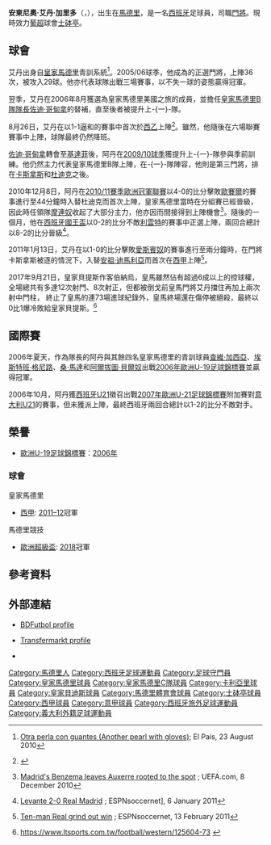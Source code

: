 {{noteTA|G1=足球|G2=西甲
|1=zh-hans:伊克尔·卡西利亚斯;zh-hk:伊克爾·卡斯拿斯;zh-tw:伊克爾·卡西拉斯;
|2=zh-hans:耶日·杜德克;zh-hk:耶日·杜迪克;zh-tw:耶日·杜德克;
|3=zh-hans:若泽·穆里尼奥;zh-hk:荷西·摩連奴;zh-tw:若澤·穆里尼奧;
|4=zh-hans:安赫尔·迪马里亚;zh-hk:安祖·迪馬利亞;zh-tw:安赫爾·迪馬里亞;
|5=zh-hans:哈维·加西亚;zh-hk:查維·加西亞;zh-tw:哈維·加西亞;
|6=zh-hans:埃斯特班·格拉内罗;zh-hk:埃斯特班·格尼路;zh-tw:埃斯特班·格拉內羅;
|7=zh-hans:胡安·马塔;zh-hk:桑·馬達;zh-tw:胡安·馬塔;
|8=zh-hans:阿尔贝托·布埃诺;zh-hk:阿爾拔圖·貝爾奴;zh-tw:阿爾貝托·布埃諾;
|9=zh-hans:阿丹;zh-hk:艾丹;zh-tw:阿丹;
}}
{{Spanish name 2|艾丹|加里多}}
{{Redirect2|艾丹|作家[[艾青|艾青]]之子、[[艾未未|艾未未]]之弟|艾丹 (中國)}}
{{Infobox Football biography 2
| playername = 安東尼奧·艾丹<br>''Antonio Adán''
| image = Antonio Adán.jpg
| fullname = Antonio Adán Garrido
| dateofbirth = {{birth date and age|1987|5|13|df=y}}
| cityofbirth = [[馬德里|馬德里]]
| countryofbirth = [[西班牙|西班牙]]
| height = {{height|m=1.90}}
| position = [[守門員_(足球)|門將]]
| currentclub =[[葡萄牙士砵亭俱樂部|士砵亭]]
| clubnumber = 
| youthyears1 = 1997–2004
| youthclubs1 = [[皇家馬德里足球會|皇家馬德里]]
| years1 = 2004–2006
| clubs1 = [[皇家馬德里C隊|皇家馬德里C隊]]
| caps1 = 51
| goals1 = 0
| years2 = 2006–2010
| clubs2 = [[皇家馬德里B隊|皇家馬德里B隊]]
| caps2 = 84
| goals2 = 0
| years3 = 2009–2013
| clubs3 = [[皇家馬德里足球會|皇家馬德里]]
| caps3 = 7
| goals3 = 0
| years4 = 2013–2014
| clubs4 = [[卡利亚里足球俱乐部|卡利亚里]]
| caps4 = 2
| goals4 = 0
| years5 = 2014-2018
| clubs5 = [[皇家貝迪斯足球俱乐部|皇家貝迪斯]]
| caps5 = 160
| goals5 = 0
| years6 = 2018-2020
| clubs6 = [[马德里竞技俱乐部|马德里竞技]]
| caps6 = 2
| goals6 = 0
| years7 = 2020-
| clubs7 = [[葡萄牙士砵亭俱樂部|士砵亭]]
| caps7 = 0
| goals7 = 0
| nationalyears1 = 2002
| nationalteam1 = [[西班牙16歲以下國家足球隊|西班牙U16]]
| nationalcaps1 = 5
| nationalgoals1 = 0
| nationalyears2 = 2002–2005
| nationalteam2 = [[西班牙17歲以下國家足球隊|西班牙U17]]
| nationalcaps2 = 19
| nationalgoals2 = 0
| nationalyears3 = 2006
| nationalteam3 = [[西班牙19歲以下國家足球隊|西班牙U19]]
| nationalcaps3 = 8
| nationalgoals3 = 0
| nationalyears4 = 2007
| nationalteam4 = [[西班牙20歲以下國家足球隊|西班牙U20]]
| nationalcaps4 = 6
| nationalgoals4 = 0
| nationalyears5 = 2007
| nationalteam5 = [[西班牙21歲以下國家足球隊|西班牙U21]]
| nationalcaps5 = 1
| nationalgoals5 = 0
| pcupdate = 2020年8月20日
| ntupdate =2011年2月19日 (六) 04:16 (UTC)
}}
'''安東尼奧·艾丹·加里多'''（'''{{lang-es|Antonio Adán Garrido}}'''，{{bd|1987年|5月13日|catIdx=Adán, Antonio}}），出生在[[馬德里|馬德里]]，是一名[[西班牙|西班牙]]足球員，司職[[門將|門將]]。現時效力[[葡超|葡超]]球會[[葡萄牙士砵亭俱樂部|士砵亭]]。

==球會==
艾丹出身自[[皇家馬德里足球會|皇家馬德里]]青訓系統<ref>{{es icon}}[http://www.elpais.com/articulo/deportes/perla/guantes/elpepudep/20100823elpepidep_6/Tes Otra perla con guantes (Another pearl with gloves)]; El País, 23 August 2010 </ref>。2005/06球季，他成為{{Link-en|皇家馬德里C隊|Real Madrid C}}的正選門將，上陣36次，被攻入29球。他亦代表球隊出戰三場{{Link-en|青年足球冠軍盃|Copa de Campeones Juvenil de Fútbol}}賽事，以不失一球的姿態贏得冠軍。

翌季，艾丹在2006年8月獲選為皇家馬德里美國之旅的成員，並擔任[[皇家馬德里B隊|皇家馬德里B隊]][[隊長_(足球)|隊長]][[佐迪·哥甸拿|佐迪·哥甸拿]]的替補，直至後者被提升上-{一}-隊。

8月26日，艾丹在以1-1逼和{{Link-en|卡斯特隆|CD Castellón}}的賽事中首次於[[西班牙足球乙級聯賽|西乙]]上陣<ref>{{es}}{{cite web|url=http://www.lfp.es/historico/segunda/plantillas/plantillas.asp?temp=106&equ=01|title=Real Madrid Castilla, 2006–07|publisher=[Liga de Fútbol Profesional|accessdate=21 June 2008|archive-date=2020-03-31|archive-url=https://web.archive.org/web/20200331071259/http://www.lfp.es/historico/segunda/plantillas/plantillas.asp?temp=106&equ=01|dead-url=yes}}</ref>。雖然，他隨後在六場聯賽賽事中上陣，球隊最終仍然降班。

[[佐迪·哥甸拿|佐迪·哥甸拿]]轉會至[[基達菲足球會|基達菲]]後，阿丹在[[2009年至2010年西班牙足球甲級聯賽|2009/10球季]]獲提升上-{一}-隊參與季前訓練。他仍然主力代表皇家馬德里B隊上陣，在-{一}-隊陣容，他則是第三門將，排在[[卡斯拿斯|卡斯拿斯]]和[[杜迪克|杜迪克]]之後。

2010年12月8日，阿丹在[[2010/11賽季歐洲冠軍聯賽|2010/11賽季歐洲冠軍聯賽]]以4-0的比分擊敗[[歐賽爾足球會|歐賽爾]]的賽事進行至44分鐘時入替杜迪克而首次上陣，皇家馬德里當時在分組賽已經晉級，因此時任領隊[[摩連奴|摩連奴]]收起了大部分主力，他亦因而間接得到上陣機會<ref>{{en}}[http://www.uefa.com/uefachampionsleague/matches/season=2011/round=2000118/match=2002901/index.html Madrid's Benzema leaves Auxerre rooted to the spot] {{Wayback|url=http://www.uefa.com/uefachampionsleague/matches/season=2011/round=2000118/match=2002901/index.html |date=20111109083600 }}; UEFA.com, 8 December 2010</ref>。隨後的一個月，他在[[西班牙國王盃|西班牙國王盃]]以0-2的比分不敵[[利雲特足球會|利雲特]]的賽事中正選上陣，兩回合總計以8-2的比分晉級<ref>{{en}}[http://soccernet.espn.go.com/match/_/id/309856?cc=5739 Levante 2-0 Real Madrid] {{Wayback|url=http://soccernet.espn.go.com/match/_/id/309856?cc=5739 |date=20121024073556 }}; ESPNsoccernet], 6 January 2011</ref>。

2011年1月13日，艾丹在以1-0的比分擊敗[[愛斯賓奴足球會|愛斯賓奴]]的賽事進行至兩分鐘時，在門將卡斯拿斯被逐的情況下，入替[[安祖·迪馬利亞|安祖·迪馬利亞]]而首次在[[西班牙足球甲級聯賽|西甲]]上陣<ref>{{en}}[http://soccernet.espn.go.com/report/_/id/301979?cc=5739 Ten-man Real grind out win] {{Wayback|url=http://soccernet.espn.go.com/report/_/id/301979?cc=5739 |date=20121024073602 }}; ESPNsoccernet, 13 February 2011</ref>。

2017年9月21日，皇家貝提斯作客伯納烏，皇馬雖然佔有超過6成以上的控球權，全場總共有多達12次射門、8次射正，但都被倒戈前皇馬門將艾丹擋住再加上兩次射中門柱，
終止了皇馬的連73場進球紀錄外，皇馬終場還在傷停被絕殺，最終以0比1爆冷敗給皇家貝提斯。<ref>{{en}}https://www.ltsports.com.tw/football/western/125604-73 {{Wayback|url=https://www.ltsports.com.tw/football/western/125604-73 |date=20190802090440 }}</ref>

==國際賽==
2006年夏天，作為{{Link-en|西班牙19歲以下國家足球隊|Spain national under-19 football team|西班牙U19}}隊長的阿丹與其餘四名皇家馬德里的青訓球員[[查維·加西亞|查維·加西亞]]、[[埃斯特班·格尼路|埃斯特班·格尼路]]、[[桑·馬達|桑·馬達]]和[[阿爾拔圖·貝爾奴|阿爾拔圖·貝爾奴]]出戰[[2006年歐洲U-19足球錦標賽|2006年歐洲U-19足球錦標賽]]並贏得冠軍。

2006年10月，阿丹獲[[西班牙21歲以下國家足球隊|西班牙U21]]徵召出戰[[2007年歐洲U-21足球錦標賽|2007年歐洲U-21足球錦標賽]]附加賽對[[意大利21歲以下國家足球隊|意大利U21]]的賽事，但未獲派上陣，最終西班牙兩回合總計以1-2的比分不敵對手。

==榮譽==
;{{Link-en|西班牙19歲以下國家足球隊|Spain national under-19 football team|西班牙U19}}
*[[歐洲U-19足球錦標賽|歐洲U-19足球錦標賽]]：[[2006年歐洲U-19足球錦標賽|2006年]]

=== 球會 === 
;皇家馬德里
*[[西甲|西甲]]: [[2011–12賽季西班牙足球甲級聯賽|2011–12]]冠軍

;馬德里競技
*[[歐洲超級盃|歐洲超級盃]]: [[2018年歐洲超級盃|2018]]冠軍

==參考資料==
{{reflist}}

==外部連結==
*{{en}}[http://www.bdfutbol.com/en/j/j6155.html BDFutbol profile] {{Wayback|url=http://www.bdfutbol.com/en/j/j6155.html |date=20101008211538 }}
*{{en}}[http://www.transfermarkt.co.uk/en/antonio-adan/leistungsdaten/spieler_44062.html Transfermarkt profile] {{Wayback|url=http://www.transfermarkt.co.uk/en/antonio-adan/leistungsdaten/spieler_44062.html |date=20140203025810 }}
*{{en}}{{FIFA player|200161}}

{{葡萄牙体育球员名单}}
{{DEFAULTSORT:Adan, Antonio}}
[[Category:馬德里人|Category:馬德里人]]
[[Category:西班牙足球運動員|Category:西班牙足球運動員]]
[[Category:足球守門員|Category:足球守門員]]
[[Category:皇家馬德里球員|Category:皇家馬德里球員]]
[[Category:皇家馬德里C隊球員|Category:皇家馬德里C隊球員]]
[[Category:卡利亞里球員|Category:卡利亞里球員]]
[[Category:皇家貝迪斯球員|Category:皇家貝迪斯球員]]
[[Category:馬德里體育會球員|Category:馬德里體育會球員]]
[[Category:士砵亭球員|Category:士砵亭球員]]
[[Category:西甲球員|Category:西甲球員]]
[[Category:意甲球員|Category:意甲球員]]
[[Category:西班牙旅外足球運動員|Category:西班牙旅外足球運動員]]
[[Category:義大利外籍足球運動員|Category:義大利外籍足球運動員]]